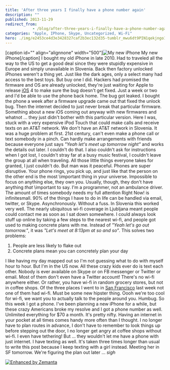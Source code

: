 ```yaml
---
title: 'After three years I finally have a phone number again'
description: ""
published: 2013-11-29
redirect_from: 
            - /blog/after-three-years-i-finally-have-a-phone-number-again/swizec/6440
categories: "Apple, IPhone, Skype, Uncategorized, Wi-Fi"
hero: ./img/e2453ce4d3e3428327caf2b3ec132d35-tumblr_mwu6dt9PIN1qekjngo1_500.jpg
---
```

\[caption id="" align="alignnone" width="500"]![My new iPhone](./img/e2453ce4d3e3428327caf2b3ec132d35-tumblr_mwu6dt9PIN1qekjngo1_500.jpg) My new iPhone\[/caption] I bought my old iPhone in late 2010. Had to traveled all the way to the US to get a good deal since they were stupidly expensive in Europe and simply unavailable in Slovenia. Back then factory unlocked iPhones weren't a thing yet. Just like the dark ages, only a select many had access to the best toys. But buy one I did. Hackers had promised the firmware and OS are already unlocked, they're just waiting for Apple to release [iOS](http://www.apple.com/ios/ "IOS") 4 to make sure the bug doesn't get fixed. Just a week or two and I'd be able to use the phone back home. The bug got leaked. I bought the phone a week after a firmware upgrade came out that fixed the unlock bug. Then the internet decided to just never break that particular firmware. Something about a new iOS coming out anyway with new firmwares and whatnot ... they just didn't bother with this particular version. Here I was, stuck with a very expensive iPod Touch that could make calls and receive texts on an AT&T network. We don't have an AT&T network in Slovenia. It was a huge problem at first. 21st century, can't even make a phone call or text somebody in a pinch. Can hardly make arrangements with friends because everyone just says _"Yeah let's meet up tomorrow night"_ and works the details out later. I couldn't do that. I also couldn't ask for instructions when I got lost, I couldn't stray far at a busy music festival, I couldn't leave the group at all when traveling. All those little things everyone takes for granted, I just couldn't do. But man was it peaceful. Phones are super disruptive. Your phone rings, you pick up, and just like that the person on the other end is the most \\important thing in your universe. Impossible to focus on anything else, they own you. Usually, though, they don't have anything _that_ \\important to say. I'm a programmer, not an ambulance driver. The amount of times somebody needs my full attention Right Now! is infinitesmall. 90% of the things I have to do in life can be handled via email, twitter, or Skype. Asynchronously. Without a fuss. In Slovenia this worked very well. The nearly ubiquitous wi-fi coverage in Ljubljana meant people could contact me as soon as I sat down somewhere. I could always look stuff up online by taking a few steps to the nearest wi-fi, and people got used to making concrete plans with me. Instead of _"Yeah let's go out tomorrow."_, it was _"Let's meet at 8:13pm at so and so"_. This solves two problems:

1. People are less likely to flake out
2. Concrete plans mean you can concretely plan your day

I like having my day mapped out so I'm not guessing what to do with myself hour to hour. But I'm in the US now. All these crazy kids ever do is text each other. Nobody is ever available on Skype or on FB messenger or Twitter or email. Most of them don't even have a Twitter account! There's no wi-fi anywhere either. Or rather, you have wi-fi in random grocery stores, but not in coffee shops. Of the three places I went to in [San Francisco](<http://maps.google.com/maps?ll=37.7833333333,-122.416666667&spn=0.1,0.1&q=37.7833333333,-122.416666667 (San%20Francisco)&t=h> "San Francisco") last week not one of them had wi-fi. Must be some new hipster thing. Oooh we're too cool for wi-fi, we want you to actually talk to the people around you. Humbug. So this week I got a phone. I've been planning a new iPhone for a while, but these crazy Americans broke my resolve and I got a phone number as well. Unlimited everything for $70 a month. It's pretty nifty. Having an internet in your pocket at all times comes handy more often than I thought. I no longer have to plan routes in advance, I don't have to remember to look things up before stepping out the door, I no longer get angry at coffee shops without wi-fi. I even have tethering! But ... they wouldn't let me have a phone with just internet. I have texting as well. It's taken three times longer than usual to write this post because I keep texting with a girl instead. Meeting her in SF tomorrow. We're figuring the plan out later ... _sigh_

[![Enhanced by Zemanta](http://img.zemanta.com/zemified_e.png?x-id=517c0f05-96db-458b-8eeb-b9debe8fbc7c)](http://www.zemanta.com/?px "Enhanced by Zemanta")